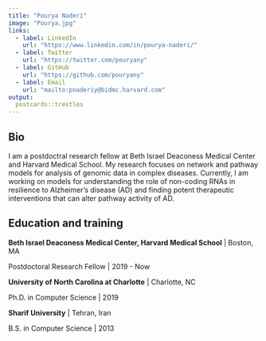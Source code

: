 ```yaml
---
title: "Pourya Naderi"
image: "Pourya.jpg"
links:
  - label: LinkedIn
    url: "https://www.linkedin.com/in/pourya-naderi/"
  - label: Twitter
    url: "https://twitter.com/pouryany"
  - label: GitHub
    url: "https://github.com/pouryany"
  - label: Email
    url: "mailto:pnaderiy@bidmc.harvard.com"
output:
  postcards::trestles
---
```

 
## Bio

I am a postdoctral research fellow at Beth Israel Deaconess Medical Center and Harvard Medical School. My research focuses on network and pathway models for analysis of genomic data in complex diseases. Currently, I am working on models for understanding the role of non-coding RNAs in resilience to Alzheimer's disease (AD) and finding potent therapeutic interventions that can alter pathway activity of AD.

## Education and training
**Beth Israel Deaconess Medical Center, Harvard Medical School** | Boston, MA

Postdoctoral Research Fellow | 2019 - Now

**University of North Carolina at Charlotte** | Charlotte, NC

Ph.D. in Computer Science | 2019

**Sharif University** | Tehran, Iran

B.S. in Computer Science |  2013
